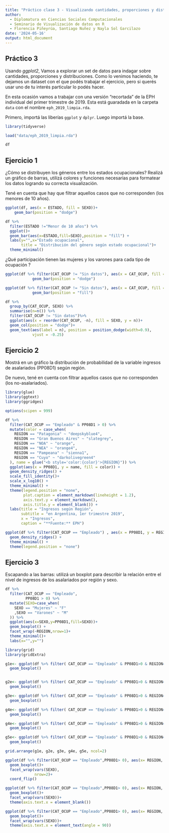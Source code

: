 ---
title: "Práctico clase 3 - Visualizando cantidades, proporciones y distribuciones"
author: 
  - Diplomatura en Ciencias Sociales Computacionales
  - Seminario de Visualización de datos en R
  - Florencia Piñeyrúa, Santiago Nuñez y Nayla Sol Garcilazo
date: '2024-05-16'
output: html_document
---
## Práctico 3

Usando *ggplot2*, Vamos a explorar un set de datos para indagar sobre cantidades, proporciones y distribuciones. Como lo venimos haciendo, te dejamos un dataset con el que podés trabajar el ejercicio, pero si querés usar uno de tu interés particular lo podés hacer. 

En esta ocasión vamos a trabajar con una versión "recortada" de la EPH individual del primer trimestre de 2019. Esta está guaradada en la carpeta `data` con el nombre `eph_2019_limpia.rda`. 

Primero, importá las liberías `ggplot` y `dplyr`. Luego importá la base. 

```{r}
library(tidyverse)

load("data/eph_2019_limpia.rda")

df
```


## Ejercicio 1

¿Cómo se distribuyen los géneros entre los estados ocupacionales? Realizá un gráfico de barras, utilizá colores y funciones necesarias para formatear los datos logrando su correcta visualización. 

Tené en cuenta que hay que filtrar aquellos casos que no corresponden (los menores de 10 años).

```{r}

ggplot(df, aes(x = ESTADO, fill = SEXO))+
    geom_bar(position = "dodge")

df %>% 
  filter(ESTADO !="Menor de 10 años") %>% 
  ggplot()+
  geom_bar(aes(x=ESTADO,fill=SEXO),position = "fill") +
  labs(y="",x="Estado ocupacional",
       title = "Distribución del género según estado ocupacional")+
  theme_minimal()

```

¿Qué participación tienen las mujeres y los varones para cada tipo de ocupación ?

```{r}

ggplot(df %>% filter(CAT_OCUP != "Sin datos"), aes(x = CAT_OCUP, fill = SEXO))+
            geom_bar(position = "dodge")

ggplot(df %>% filter(CAT_OCUP != "Sin datos"), aes(x = CAT_OCUP, fill = SEXO))+
            geom_bar(position = "fill")

df %>% 
  group_by(CAT_OCUP, SEXO) %>%
  summarise(n=n()) %>%
  filter(CAT_OCUP != "Sin datos")%>%
  ggplot(aes(x = reorder(CAT_OCUP, -n), fill = SEXO, y = n))+
  geom_col(position = "dodge")+
  geom_text(aes(label = n), position = position_dodge(width=0.9),
            vjust = -0.25)
```


## Ejercicio 2

Mostrá en un gráfico la distribución de probabilidad de la variable ingresos de asalariados (PP08D1) según región. 

De nuevo, tené en cuenta con filtrar aquellos casos que no corresponden (los no-asalariados).

```{r}
library(glue)
library(ggtext)
library(ggridges)

options(scipen = 999)

df %>% 
  filter(CAT_OCUP == "Empleado" & PP08D1 > 0) %>% 
  mutate(color = case_when(
    REGION == "Patagonia" ~ "deepskyblue4",
    REGION == "Gran Buenos Aires" ~ "slategrey",
    REGION == "NOA" ~ "orange",
    REGION == "NEA" ~ "orange4",
    REGION == "Pampeana" ~ "sienna1",
    REGION == "Cuyo" ~ "darkolivegreen4"
  ), name = glue("<b style='color:{color}'>{REGION}")) %>%
  ggplot(aes(x = PP08D1, y = name, fill = color)) +
  geom_density_ridges() +
  scale_fill_identity()+
  scale_x_log10() +
  theme_minimal() + 
  theme(legend.position = "none",
        plot.caption = element_markdown(lineheight = 1.2),
        axis.text.y = element_markdown(),
        axis.title.y = element_blank()) +
  labs(title = "Ingresos según Región",
       subtitle = "en Argentina, 1er trimestre 2019",
       x = "Ingresos",
       caption = "**Fuente:** EPH")

ggplot(df %>% filter(CAT_OCUP == "Empleado") , aes(x = PP08D1, y = REGION, fill = REGION)) +
  geom_density_ridges() +
  theme_minimal() + 
  theme(legend.position = "none")

```


## Ejercicio 3

Escapando a las barras: utilizá un boxplot para describir la relación entre el nivel de ingresos de los asalariados por región y sexo. 

```{r}

df %>% 
  filter(CAT_OCUP == "Empleado",
         PP08D1 > 0) %>% 
  mutate(SEXO=case_when(
    SEXO == "Mujeres" ~ "F"
    ,SEXO == "Varones" ~ "M"
  )) %>% 
  ggplot(aes(x=SEXO,y=PP08D1,fill=SEXO))+
  geom_boxplot() +
  facet_wrap(~REGION,nrow=1)+
  theme_minimal()+
  labs(x="",y="")

```
```{r}
library(grid)
library(gridExtra)

g1e<- ggplot(df %>% filter( CAT_OCUP == "Empleado" & PP08D1>0 & REGION=="Patagonia"), aes(x = SEXO, y = PP08D1, fill = SEXO)) +
  geom_boxplot()


g2e<- ggplot(df %>% filter( CAT_OCUP == "Empleado" & PP08D1>0 & REGION=="Gran Buenos Aires"), aes(x = SEXO, y = PP08D1, fill = SEXO)) +
  geom_boxplot()

g3e<- ggplot(df %>% filter( CAT_OCUP == "Empleado" & PP08D1>0 & REGION=="NOA"), aes(x = SEXO, y = PP08D1, fill = SEXO)) +
  geom_boxplot()

g4e<- ggplot(df %>% filter( CAT_OCUP == "Empleado" & PP08D1>0 & REGION=="NEA"), aes(x = SEXO, y = PP08D1, fill = SEXO)) +
  geom_boxplot()

g4e<- ggplot(df %>% filter( CAT_OCUP == "Empleado" & PP08D1>0 & REGION=="Pampeana"), aes(x = SEXO, y = PP08D1, fill = SEXO)) +
  geom_boxplot()

g5e<- ggplot(df %>% filter( CAT_OCUP == "Empleado" & PP08D1>0 & REGION=="Cuyo"), aes(x = SEXO, y = PP08D1, fill = SEXO)) +
  geom_boxplot()

grid.arrange(g1e, g2e, g3e, g4e, g5e, ncol=2)
```
```{r}
ggplot(df %>% filter(CAT_OCUP == "Empleado",PP08D1> 0), aes(x= REGION, y = PP08D1, fill= REGION))+
  geom_boxplot()+
  facet_wrap(vars(SEXO),
             nrow=2)+
  coord_flip()

ggplot(df %>% filter(CAT_OCUP == "Empleado",PP08D1> 0), aes(x= REGION, y = PP08D1, fill= REGION))+
  geom_boxplot()+
  facet_wrap(vars(SEXO))+
  theme(axis.text.x = element_blank())

ggplot(df %>% filter(CAT_OCUP == "Empleado",PP08D1> 0), aes(x= REGION, y = PP08D1))+
  geom_boxplot()+
  facet_wrap(vars(SEXO))+
  theme(axis.text.x = element_text(angle = 90))

```

